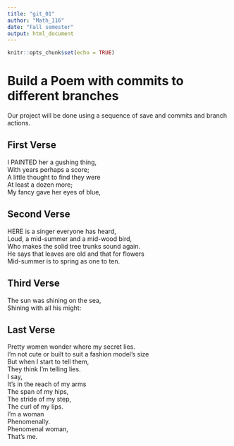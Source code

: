 ---
title: "git_01"
author: "Math_116"
date: "Fall semester"
output: html_document
---

```{r setup, include=FALSE}
knitr::opts_chunk$set(echo = TRUE)
```
# Build a Poem with commits to different branches
Our project will be done using a sequence of save and commits and branch actions.
<!-- Do not modify or change any text in "!--" bracketed areas such as this --- these are instructions to
you, if you change any of this the git program will notice it and compromise your git merging strategy !-->

## First Verse 
<!--Put the first five lines of a poem by Lewis Carrol in this section!-->

I PAINTED her a gushing thing,  
With years perhaps a score;  
A little thought to find they were  
At least a dozen more;  
My fancy gave her eyes of blue,  


## Second Verse
<!--Put the first five lines of a poem by Robert Frost here!-->
HERE is a singer everyone has heard,   
Loud, a mid-summer and a mid-wood bird,   
Who makes the solid tree trunks sound again.   
He says that leaves are old and that for flowers   
Mid-summer is to spring as one to ten.  


## Third Verse
<!--Put the first two verses of The Walrus and the Carpenter here!-->
The sun was shining on the sea,  
Shining with all his might:  

## Last Verse
<!--Put a short poem of your choice 8-20 lines,here!-->
Pretty women wonder where my secret lies.  
I'm not cute or built to suit a fashion model's   size  
But when I start to tell them,  
They think I'm telling lies.  
I say,  
It's in the reach of my arms  
The span of my hips,  
The stride of my step,  
The curl of my lips.  
I'm a woman  
Phenomenally.  
Phenomenal woman,  
That's me.  